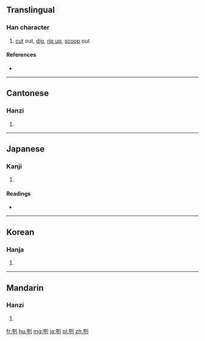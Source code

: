 ==Translingual==

===Han character===
{{Han char|rn=18|rad=刀|as=06|sn=8|four=42200|canj=KSLN|ids=⿰夸刂}}

# [[cut]] out, [[dig]], [[rip up]], [[scoop]] out

====References====
* {{Han ref|kx=0138.420|dkj=01956|dj=0315.060|hdz=10333.040|uh=5233|ud=21043|bh=CBD2|bd=52178}}

----

==Cantonese==

===Hanzi===
{{yue-hanzi|jyut=|y=fu1}}

# {{defn|lang=yue|sort=刀06}}

----

==Japanese==

===Kanji===
{{ja-kanji|grade=|rs=刀06}}

# {{defn|lang=ja|sort=刀06}}

====Readings====
* {{ja-readings|on=[[こ]] (ko)|kun=[[えぐる]] (eguru)}}

----

==Korean==

===Hanja===
{{ko-hanja|hangeul=고|rv=go|mr=ko}}

# {{defn|lang=ko|sort=刀06}}

----

==Mandarin==

===Hanzi===
{{cmn-hanzi|pin=[[kū]] ([[ku1]])|wg=k'u<sup>1</sup>}}

# {{defn|lang=cmn|sort=刀06}}

[[fr:刳]]
[[hu:刳]]
[[mg:刳]]
[[ja:刳]]
[[pl:刳]]
[[zh:刳]]